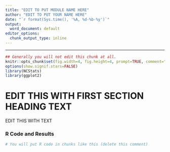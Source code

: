 ```yaml
---
title: "EDIT TO PUT MODULE NAME HERE"
author: "EDIT TO PUT YOUR NAME HERE"
date: "`r format(Sys.time(), '%A, %d-%b-%y')`"
output:
  word_document: default
editor_options:
  chunk_output_type: inline
---
```


----

```r
## Generally you will not edit this chunk at all.
knitr::opts_chunk$set(fig.width=4, fig.height=4, prompt=TRUE, comment="")
options(show.signif.stars=FALSE)
library(NCStats)
library(ggplot2)
```

# EDIT THIS WITH FIRST SECTION HEADING TEXT
EDIT THIS WITH TEXT

### R Code and Results
```r
# You will put R code in chunks like this (delete this comment)
```


